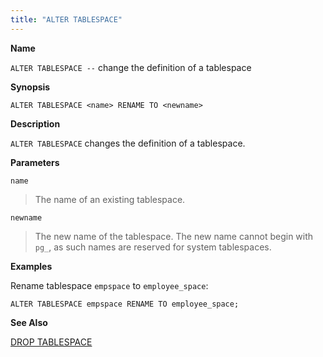 ```yaml
---
title: "ALTER TABLESPACE"
---
```


**Name**

`ALTER TABLESPACE --` change the definition of a tablespace

**Synopsis**

``` text
ALTER TABLESPACE <name> RENAME TO <newname>
```

**Description**

`ALTER TABLESPACE` changes the definition of a tablespace.

**Parameters**

`name`

> The name of an existing tablespace.

`newname`

> The new name of the tablespace. The new name cannot begin with `pg_`, as such names are reserved for system tablespaces.

**Examples**

Rename tablespace `empspace` to `employee_space`:

``` text
ALTER TABLESPACE empspace RENAME TO employee_space;
```

**See Also**

[DROP TABLESPACE](drop_tablespace)
